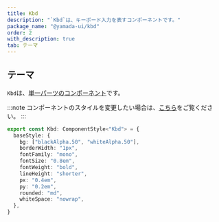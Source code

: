 ```yaml
---
title: Kbd
description: "`Kbd`は、キーボード入力を表すコンポーネントです。"
package_name: "@yamada-ui/kbd"
order: 2
with_description: true
tab: テーマ
---
```


## テーマ

`Kbd`は、[単一パーツのコンポーネント](/styled-system/theming/component-styles#単一パーツのコンポーネント)です。

:::note
コンポーネントのスタイルを変更したい場合は、[こちら](/styled-system/theming/customize-theme#コンポーネントのスタイルを変更する)をご覧ください。
:::

```ts
export const Kbd: ComponentStyle<"Kbd"> = {
  baseStyle: {
    bg: ["blackAlpha.50", "whiteAlpha.50"],
    borderWidth: "1px",
    fontFamily: "mono",
    fontSize: "0.8em",
    fontWeight: "bold",
    lineHeight: "shorter",
    px: "0.4em",
    py: "0.2em",
    rounded: "md",
    whiteSpace: "nowrap",
  },
}
```
